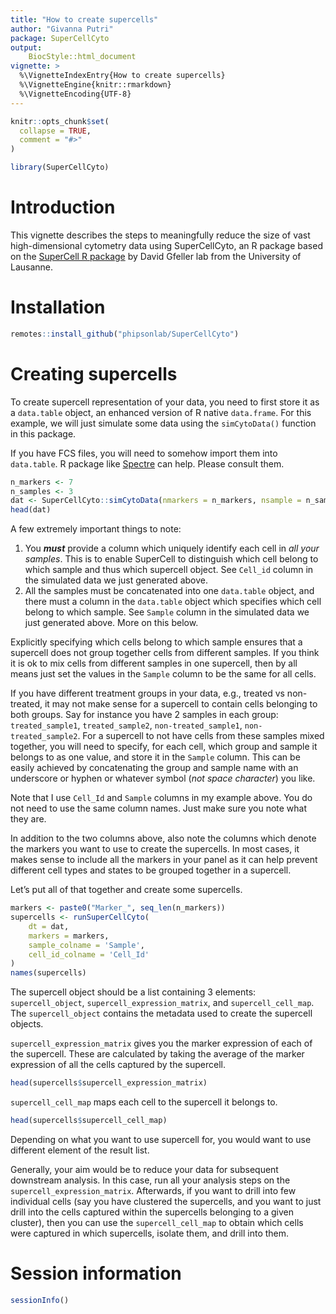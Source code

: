 ```yaml
---
title: "How to create supercells"
author: "Givanna Putri"
package: SuperCellCyto
output: 
    BiocStyle::html_document
vignette: >
  %\VignetteIndexEntry{How to create supercells}
  %\VignetteEngine{knitr::rmarkdown}
  %\VignetteEncoding{UTF-8}
---
```


```r
knitr::opts_chunk$set(
  collapse = TRUE,
  comment = "#>"
)
```

```r
library(SuperCellCyto)
```

# Introduction

This vignette describes the steps to meaningfully reduce the size of vast high-dimensional cytometry data using SuperCellCyto, an R package based on the [SuperCell R package](https://github.com/GfellerLab/SuperCell) by David Gfeller lab from the University of Lausanne. 

# Installation

```r
remotes::install_github("phipsonlab/SuperCellCyto")
```

# Creating supercells

To create supercell representation of your data, you need to first store it as a `data.table` object, 
an enhanced version of R native `data.frame`.
For this example, we will just simulate some data using the `simCytoData()` function in this package.

If you have FCS files, you will need to somehow import them into `data.table`.
R package like [Spectre](https://github.com/ImmuneDynamics/Spectre) can help. 
Please consult them.

```r
n_markers <- 7
n_samples <- 3
dat <- SuperCellCyto::simCytoData(nmarkers = n_markers, nsample = n_samples)
head(dat)
```

A few extremely important things to note:

1. You ***must*** provide a column which uniquely identify each cell in *all your samples*.
This is to enable SuperCell to distinguish which cell belong to which sample and thus which supercell object.
See `Cell_id` column in the simulated data we just generated above.
2. All the samples must be concatenated into one `data.table` object, and there must a column in the `data.table` object which specifies which cell belong to which sample.
See `Sample` column in the simulated data we just generated above.
More on this below.

Explicitly specifying which cells belong to which sample ensures that a supercell does not group together cells from different samples.
If you think it is ok to mix cells from different samples in one supercell, 
then by all means just set the values in the `Sample` column to be the same for all cells.

If you have different treatment groups in your data, e.g., treated vs non-treated, 
it may not make sense for a supercell to contain cells belonging to both groups.
Say for instance you have 2 samples in each group: 
`treated_sample1`, `treated_sample2`, `non-treated_sample1`, `non-treated_sample2`.
For a supercell to not have cells from these samples mixed together,
you will need to specify, for each cell, which group and sample it belongs to as one value,
and store it in the `Sample` column. 
This can be easily achieved by concatenating the group and sample name with an underscore
or hyphen or whatever symbol (*not space character*) you like.

Note that I use `Cell_Id` and `Sample` columns in my example above.
You do not need to use the same column names.
Just make sure you note what they are.

In addition to the two columns above, also note the columns which denote the 
markers you want to use to create the supercells.
In most cases, it makes sense to include all the markers in your panel as it can help prevent different
cell types and states to be grouped together in a supercell. 

Let's put all of that together and create some supercells.

```r
markers <- paste0("Marker_", seq_len(n_markers))
supercells <- runSuperCellCyto(
    dt = dat,
    markers = markers,
    sample_colname = 'Sample',
    cell_id_colname = 'Cell_Id'
)
names(supercells)
```

The supercell object should be a list containing 3 elements: `supercell_object`,
`supercell_expression_matrix`, and `supercell_cell_map`.
The `supercell_object` contains the metadata used to create the supercell objects.

`supercell_expression_matrix` gives you the marker expression of each of the supercell.
These are calculated by taking the average of the marker expression of all the cells captured by the supercell.

```r
head(supercells$supercell_expression_matrix)
```

`supercell_cell_map` maps each cell to the supercell it belongs to.

```r
head(supercells$supercell_cell_map)
```

Depending on what you want to use supercell for, you would want to use different
element of the result list. 

Generally, your aim would be to reduce your data for subsequent downstream analysis.
In this case, run all your analysis steps on the `supercell_expression_matrix`.
Afterwards, if you want to drill into few individual cells (say you have clustered
the supercells, and you want to just drill into the cells captured within the 
supercells belonging to a given cluster), then you can use the `supercell_cell_map`
to obtain which cells were captured in which supercells, isolate them, and drill into them.

# Session information
```r
sessionInfo()
```



